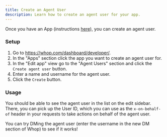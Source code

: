 ```yaml
---
title: Create an Agent User
description: Learn how to create an agent user for your app.
---
```


Once you have an App (instructions [here](/instructions/get-api-key)), you can create an agent user.

### Setup

1. Go to https://whop.com/dashboard/developer/.
2. In the "Apps" section click the app you want to create an agent user for.
3. In the "Edit app" view go to the "Agent Users" section and click the `Create agent user` button.
4. Enter a name and username for the agent user.
5. Click the `Create` button.

### Usage

You should be able to see the agent user in the list on the edit sidebar. There, you can pick up the User ID, which you can use as the `x-on-behalf-of` header in your requests to take actions on behalf of the agent user.

You can try DMing the agent user (enter the username in the new DM section of Whop) to see if it works!
